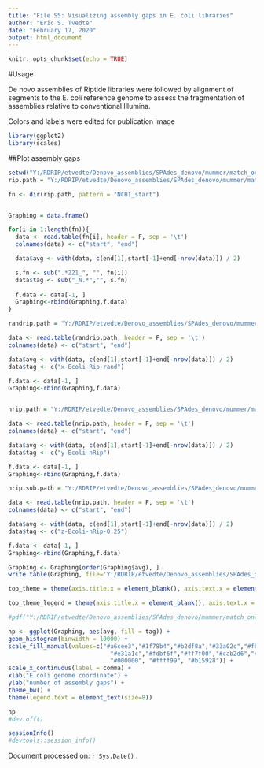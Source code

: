 ---
title: "File S5: Visualizing assembly gaps in E. coli libraries"
author: "Eric S. Tvedte"
date: "February 17, 2020"
output: html_document
---

```{r setup, include=FALSE}
knitr::opts_chunk$set(echo = TRUE)
```

#Usage

De novo assemblies of Riptide libraries were followed by alignment of segments to the E. coli reference genome to assess the fragmentation of assemblies relative to conventional Illumina. 

Colors and labels were edited for publication image

```{r input}
library(ggplot2)
library(scales)
```


##Plot assembly gaps
```{r plot, fig.width = 6.5, fig.height = 4, fig.align="center"}

setwd("Y:/RDRIP/etvedte/Denovo_assemblies/SPAdes_denovo/mummer/match_only/")
rip.path = "Y:/RDRIP/etvedte/Denovo_assemblies/SPAdes_denovo/mummer/match_only/"

fn <- dir(rip.path, pattern = "NCBI_start")


Graphing = data.frame()

for(i in 1:length(fn)){
  data <- read.table(fn[i], header = F, sep = '\t')
  colnames(data) <- c("start", "end")

  data$avg <- with(data, c(end[1],start[-1]+end[-nrow(data)]) / 2)

  s.fn <- sub(".*221_", "", fn[i])
  data$tag <- sub("_N.*","", s.fn)
  
  f.data <- data[-1, ]
  Graphing<-rbind(Graphing,f.data)
}

randrip.path = "Y:/RDRIP/etvedte/Denovo_assemblies/SPAdes_denovo/mummer/match_only/Ecoli-Riptide-1Xrand_NCBI_match.coords"

data <- read.table(randrip.path, header = F, sep = '\t')
colnames(data) <- c("start", "end")

data$avg <- with(data, c(end[1],start[-1]+end[-nrow(data)]) / 2)
data$tag <- c("x-Ecoli-Rip-rand")

f.data <- data[-1, ]
Graphing<-rbind(Graphing,f.data)


nrip.path = "Y:/RDRIP/etvedte/Denovo_assemblies/SPAdes_denovo/mummer/match_only/Ecoli_KAPA_NCBI_match_coords.txt"

data <- read.table(nrip.path, header = F, sep = '\t')
colnames(data) <- c("start", "end")

data$avg <- with(data, c(end[1],start[-1]+end[-nrow(data)]) / 2)
data$tag <- c("y-Ecoli-nRip")

f.data <- data[-1, ]
Graphing<-rbind(Graphing,f.data)

nrip.sub.path = "Y:/RDRIP/etvedte/Denovo_assemblies/SPAdes_denovo/mummer/match_only/Ecoli_KAPA_sub0.25_NCBI_match_coords.txt"

data <- read.table(nrip.path, header = F, sep = '\t')
colnames(data) <- c("start", "end")

data$avg <- with(data, c(end[1],start[-1]+end[-nrow(data)]) / 2)
data$tag <- c("z-Ecoli-nRip-0.25")

f.data <- data[-1, ]
Graphing<-rbind(Graphing,f.data)

Graphing <- Graphing[order(Graphing$avg), ]
write.table(Graphing, file='Y:/RDRIP/etvedte/Denovo_assemblies/SPAdes_denovo/mummer/match_only/Ecoli.assembly.breaks.coordinates.txt', quote=FALSE, sep='\t')

top_theme = theme(axis.title.x = element_blank(), axis.text.x = element_blank(), axis.ticks.x = element_blank(), axis.title.y = element_text(size = 8), axis.text.y = element_text(size = 8), legend.position = "none")

top_theme_legend = theme(axis.title.x = element_blank(), axis.text.x = element_blank(), axis.ticks.x = element_blank(), axis.title.y = element_text(size = 8), axis.text.y = element_text(size = 8))

#pdf("Y:/RDRIP/etvedte/Denovo_assemblies/SPAdes_denovo/mummer/match_only/Ecoli.RvNR.assemblygaps.pdf", width = 6.5, height = 4)

hp <- ggplot(Graphing, aes(avg, fill = tag)) +
geom_histogram(binwidth = 10000) + 
scale_fill_manual(values=c("#a6cee3","#1f78b4","#b2df8a","#33a02c","#fb9a99",
                             "#e31a1c","#fdbf6f","#ff7f00","#cab2d6","#6a3d9a",
                             "#000000", "#ffff99", "#b15928")) +
scale_x_continuous(label = comma) + 
xlab("E.coli genome coordinate") + 
ylab("number of assembly gaps") +
theme_bw() +
theme(legend.text = element_text(size=8))

hp
#dev.off()

```


```{r session_info, echo = FALSE}
sessionInfo()
#devtools::session_info()
```

Document processed on: `r Sys.Date()` .

